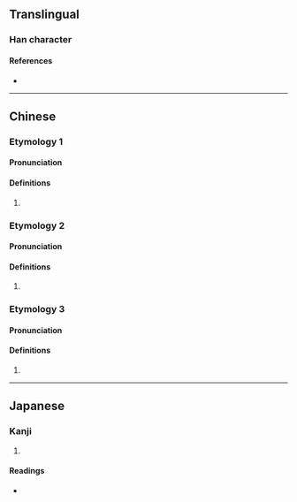 {{character info}}
==Translingual==

===Han character===
{{Han char|rn=64|rad=手|as=13|sn=16|four=58040|canj=QHSK|ids=⿰扌敫}}

====References====
* {{Han ref|kx=0457.210|dkj=12776|dj=0806.040|hdz=31970.110|uh=64BD|ud=25789|bh=E9A9|bd=59817}}

----

==Chinese==
{{zh-forms}}

===Etymology 1===

====Pronunciation====
{{zh-pron
|m=qiào
|cat=v
}}

====Definitions====
{{zh-hanzi}}

# {{zh-alt-form|𢶡|to hit from the side}}

===Etymology 2===

====Pronunciation====
{{zh-pron
|m=yāo
|cat=v
}}

====Definitions====
{{zh-hanzi}}

# {{zh-alt-form|邀|to intercept}}

===Etymology 3===

====Pronunciation====
{{zh-pron
|m=jī
|c=gik1
|cat=v
}}

====Definitions====
{{zh-hanzi}}

# {{zh-alt-form|擊|to hit; to strike}}

----

==Japanese==

===Kanji===
{{ja-kanji|grade=|rs=手13}}

# {{rfdef|ja|sort=手13}}

====Readings====
* {{ja-readings|on=[[こう]] (kō), [[きょう]] (kyō), [[けき]] (keki), [[きゃく]] (kyaku)|kun=[[たたく]] (tataku)}}